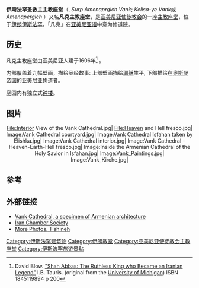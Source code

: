 {{Infobox religious building
| building_name         = 伊斯法罕圣救主主教座堂<br/>Սուրբ Ամենափրկիչ Վանք
| infobox_width         =
| image                 = Vank Cathedral, Armenian Quarter, Esfahan, Iran.jpg| image_size            =
| caption               =
| map_type              = Iran
| map_size              = 275
| location              = [[伊朗|伊朗]][[伊斯法罕|伊斯法罕]]
| latitude              = 32.634911
| longitude             = 51.655833
| religious_affiliation = [[亚美尼亚使徒教会|亚美尼亚使徒教会]]
| groundbreaking        = 1655 (1606)
| year_completed        = 1664
| construction_cost     =
}}
'''伊斯法罕圣救主主教座堂'''（{{lang-hy|Սուրբ Ամենափրկիչ Վանք}}, ''Surp Amenaprgich Vank''; {{lang-fa| کلیسای وانک or  آمنا پرکیج}}''Kelisa-ye Vank''或''Amenapergich'' ）又名'''凡克主教座堂'''，是[[亚美尼亚使徒教会|亚美尼亚使徒教会]]的一座[[主教座堂|主教座堂]]，位于[[伊朗|伊朗]][[伊斯法罕|伊斯法罕]]。「凡克」在[[亚美尼亚语|亚美尼亚语]]中意为修道院。

==历史==
凡克主教座堂由亚美尼亚人建于1606年<ref>David Blow. [https://books.google.nl/books?id=xIkMAQAAMAAJ&q=vank+cathedral+armenian+deportees+shah+abbas+I&dq=vank+cathedral+armenian+deportees+shah+abbas+I&hl=nl&sa=X&ei=fG-gVdqGPMP6ygOXmrHoBA&ved=0CCIQ6AEwAQ "Shah Abbas: The Ruthless King who Became an Iranian Legend"] {{Wayback|url=https://books.google.nl/books?id=xIkMAQAAMAAJ&q=vank+cathedral+armenian+deportees+shah+abbas+I&dq=vank+cathedral+armenian+deportees+shah+abbas+I&hl=nl&sa=X&ei=fG-gVdqGPMP6ygOXmrHoBA&ved=0CCIQ6AEwAQ |date=20160304124820 }} I.B. Tauris. (original from the [[University_of_Michigan|University of Michigan]]) ISBN 1845119894 p 200</ref> 。

内部覆盖着九幅壁画，描绘圣经故事: 上部壁画描绘[[耶稣|耶稣]]生平, 下部描绘在[[奥斯曼帝国|奥斯曼帝国]]的亚美尼亚殉道者。

庭园内有独立式[[钟楼|钟楼]]。

== 图片 ==

<center>
<gallery widths="140" heights="140px" perrow=4 caption=>
File:Interior View of the Vank Cathedral.jpg|
File:Heaven and Hell fresco.jpg|
Image:Vank Cathedral courtyard.jpg|
Image:Vank Cathedral Isfahan taken by Elishka.jpg|
Image:Vank Cathedral interior.jpg|
Image:Vank Cathedral - Heaven-Earth-Hell fresco.jpg|
Image:Inside the Armenian Cathedral of the Holy Savior in Isfahan.jpg|
Image:Vank_Paintings.jpg|
Image:Vank_Kirche.jpg|
</gallery>
</center>

==参考==
{{Reflist}}

== 外部链接 ==

*[http://www.presstv.ir/detail.aspx?id=3694&sectionid=351020108 Vank Cathedral, a specimen of Armenian architecture ]{{Wayback|url=http://www.presstv.ir/detail.aspx?id=3694&sectionid=351020108 |date=20070927173858 }}
*[https://web.archive.org/web/20110605042641/http://www.iranchamber.com/monuments/historical_churches_iran.php Iran Chamber Society]
*[http://www.tishineh.com/touritem/813-12/Vank More Photos, Tishineh]{{Wayback|url=http://www.tishineh.com/touritem/813-12/Vank |date=20160305000118 }}

[[Category:伊斯法罕建筑物|Category:伊斯法罕建筑物]]
[[Category:伊朗教堂|Category:伊朗教堂]]
[[Category:亚美尼亚使徒教会主教座堂|Category:亚美尼亚使徒教会主教座堂]]
[[Category:伊斯法罕旅遊景點|Category:伊斯法罕旅遊景點]]